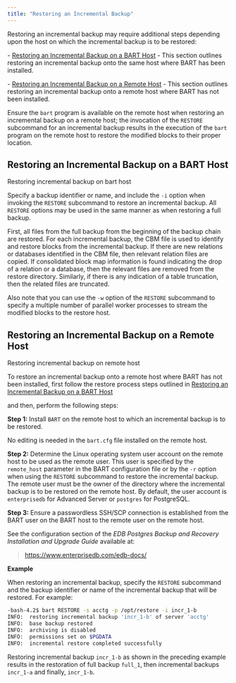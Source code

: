 ```yaml
---
title: "Restoring an Incremental Backup"
---
```


Restoring an incremental backup may require additional steps depending upon the host on which the incremental backup is to be restored:

\- [Restoring an Incremental Backup on a BART Host](restoring_an_incremental_backup_on_a_bart_host) - This section outlines restoring an incremental backup onto the same host where BART has been installed.

\- [Restoring an Incremental Backup on a Remote Host](restoring_an_incremental_backup_on_a_remote_host) - This section outlines restoring an incremental backup onto a remote host where BART has not been installed.

Ensure the `bart` program is available on the remote host when restoring an incremental backup on a remote host; the invocation of the `RESTORE` subcommand for an incremental backup results in the execution of the `bart` program on the remote host to restore the modified blocks to their proper location.

## Restoring an Incremental Backup on a BART Host

<div class="index">

Restoring incremental backup on bart host

</div>

Specify a backup identifier or name, and include the `-i` option when invoking the `RESTORE` subcommand to restore an incremental backup. All `RESTORE` options may be used in the same manner as when restoring a full backup.

First, all files from the full backup from the beginning of the backup chain are restored. For each incremental backup, the CBM file is used to identify and restore blocks from the incremental backup. If there are new relations or databases identified in the CBM file, then relevant relation files are copied. If consolidated block map information is found indicating the drop of a relation or a database, then the relevant files are removed from the restore directory. Similarly, if there is any indication of a table truncation, then the related files are truncated.

Also note that you can use the `-w` option of the `RESTORE` subcommand to specify a multiple number of parallel worker processes to stream the modified blocks to the restore host.

## Restoring an Incremental Backup on a Remote Host

<div class="index">

Restoring incremental backup on remote host

</div>

To restore an incremental backup onto a remote host where BART has not been installed, first follow the restore process steps outlined in [Restoring an Incremental Backup on a BART Host](restoring_an_incremental_backup_on_a_bart_host)

and then, perform the following steps:

**Step 1:** Install `BART` on the remote host to which an incremental backup is to be restored.

No editing is needed in the `bart.cfg` file installed on the remote host.

**Step 2:** Determine the Linux operating system user account on the remote host to be used as the remote user. This user is specified by the `remote_host` parameter in the BART configuration file or by the `-r` option when using the `RESTORE` subcommand to restore the incremental backup. The remote user must be the owner of the directory where the incremental backup is to be restored on the remote host. By default, the user account is `enterprisedb` for Advanced Server or `postgres` for PostgreSQL.

**Step 3:** Ensure a passwordless SSH/SCP connection is established from the BART user on the BART host to the remote user on the remote host.

See the configuration section of the *EDB Postgres Backup and Recovery Installation and Upgrade Guide* available at:

> <https://www.enterprisedb.com/edb-docs/>

**Example**

When restoring an incremental backup, specify the `RESTORE` subcommand and the backup identifier or name of the incremental backup that will be restored. For example:

``` bash
-bash-4.2$ bart RESTORE -s acctg -p /opt/restore -i incr_1-b
INFO:  restoring incremental backup 'incr_1-b' of server 'acctg'
INFO:  base backup restored
INFO:  archiving is disabled
INFO:  permissions set on $PGDATA
INFO:  incremental restore completed successfully
```

Restoring incremental backup `incr_1-b` as shown in the preceding example results in the restoration of full backup `full_1`, then incremental backups `incr_1-a` and finally, `incr_1-b`.
